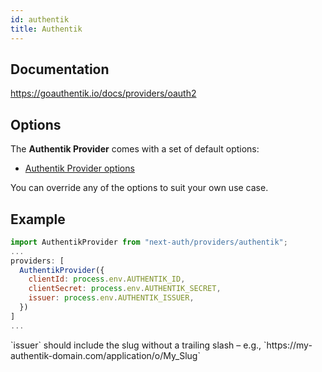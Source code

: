 ```yaml
---
id: authentik
title: Authentik
---
```



## Documentation

https://goauthentik.io/docs/providers/oauth2

## Options

The **Authentik Provider** comes with a set of default options:

- [Authentik Provider options](https://github.com/nextauthjs/next-auth/blob/main/packages/next-auth/src/providers/authentik.ts)

You can override any of the options to suit your own use case.

## Example

```js
import AuthentikProvider from "next-auth/providers/authentik";
...
providers: [
  AuthentikProvider({
    clientId: process.env.AUTHENTIK_ID,
    clientSecret: process.env.AUTHENTIK_SECRET,
    issuer: process.env.AUTHENTIK_ISSUER,
  })
]
...
```

<Callout>
`issuer` should include the slug without a trailing slash – e.g., `https://my-authentik-domain.com/application/o/My_Slug`
</Callout>
